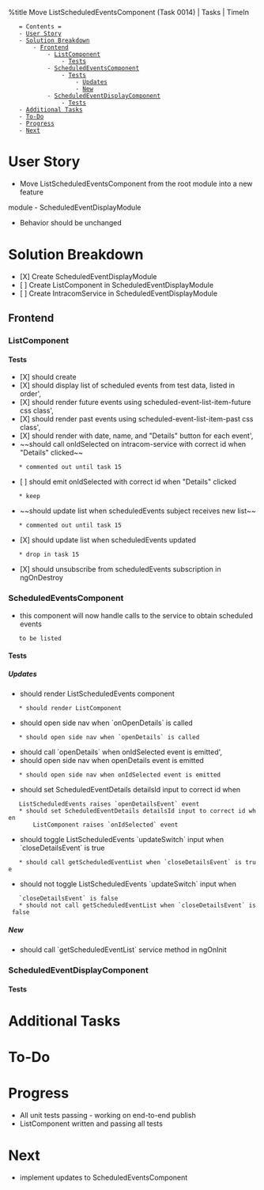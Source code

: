 %title Move ListScheduledEventsComponent (Task 0014) | Tasks | TimeIn

    = Contents =
    - [[#User Story|User Story]]
    - [[#Solution Breakdown|Solution Breakdown]]
        - [[#Solution Breakdown#Frontend|Frontend]]
            - [[#Solution Breakdown#Frontend#ListComponent|ListComponent]]
                - [[#Solution Breakdown#Frontend#ListComponent#Tests|Tests]]
            - [[#Solution Breakdown#Frontend#ScheduledEventsComponent|ScheduledEventsComponent]]
                - [[#Solution Breakdown#Frontend#ScheduledEventsComponent#Tests|Tests]]
                    - [[#Solution Breakdown#Frontend#ScheduledEventsComponent#Tests#Updates|Updates]]
                    - [[#Solution Breakdown#Frontend#ScheduledEventsComponent#Tests#New|New]]
            - [[#Solution Breakdown#Frontend#ScheduledEventDisplayComponent|ScheduledEventDisplayComponent]]
                - [[#Solution Breakdown#Frontend#ScheduledEventDisplayComponent#Tests|Tests]]
    - [[#Additional Tasks|Additional Tasks]]
    - [[#To-Do|To-Do]]
    - [[#Progress|Progress]]
    - [[#Next|Next]]

= User Story =
* Move ListScheduledEventsComponent from the root module into a new feature
module - ScheduledEventDisplayModule
* Behavior should be unchanged
= Solution Breakdown =
* [X] Create ScheduledEventDisplayModule
* [ ] Create ListComponent in ScheduledEventDisplayModule
* [ ] Create IntracomService in ScheduledEventDisplayModule
== Frontend ==
=== ListComponent ===
==== Tests ====
* [X] should create
* [X] should display list of scheduled events from test data, listed in order',
* [X] should render future events using scheduled-event-list-item-future css class',
* [X] should render past events using scheduled-event-list-item-past css class',
* [X] should render with date, name, and "Details" button for each event',
* ~~should call onIdSelected on intracom-service with correct id when "Details" clicked~~
    * commented out until task 15
* [ ] should emit onIdSelected with correct id when "Details" clicked
    * keep
* ~~should update list when scheduledEvents subject receives new list~~
    * commented out until task 15
* [X] should update list when scheduledEvents updated
    * drop in task 15
* [X] should unsubscribe from scheduledEvents subscription in ngOnDestroy
=== ScheduledEventsComponent ===
* this component will now handle calls to the service to obtain scheduled events
    to be listed
==== Tests ====
===== Updates =====
* should render ListScheduledEvents component
    * should render ListComponent
* should open side nav when `onOpenDetails` is called
    * should open side nav when `openDetails` is called
* should call `openDetails` when onIdSelected event is emitted',
* should open side nav when openDetails event is emitted
    * should open side nav when onIdSelected event is emitted
* should set ScheduledEventDetails detailsId input to correct id when
    ListScheduledEvents raises `openDetailsEvent` event
    * should set ScheduledEventDetails detailsId input to correct id when
        ListComponent raises `onIdSelected` event
* should toggle ListScheduledEvents `updateSwitch` input when `closeDetailsEvent` is true
    * should call getScheduledEventList when `closeDetailsEvent` is true
* should not toggle ListScheduledEvents `updateSwitch` input when
    `closeDetailsEvent` is false
    * should not call getScheduledEventList when `closeDetailsEvent` is false
===== New =====
* should call `getScheduledEventList` service method in ngOnInit
=== ScheduledEventDisplayComponent ===
==== Tests ====
= Additional Tasks =
= To-Do =
= Progress =
* All unit tests passing - working on end-to-end publish
* ListComponent written and passing all tests
= Next =
* implement updates to ScheduledEventsComponent


